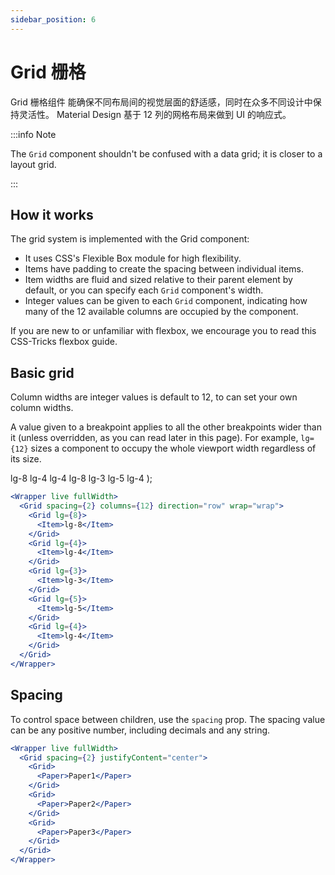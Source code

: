 ```yaml
---
sidebar_position: 6
---
```



# Grid 栅格

Grid 栅格组件 能确保不同布局间的视觉层面的舒适感，同时在众多不同设计中保持灵活性。 Material Design 基于 12 列的网格布局来做到 UI 的响应式。

:::info Note

The `Grid` component shouldn't be confused with a data grid; it is closer to a layout grid.

:::

## How it works

The grid system is implemented with the Grid component:

- It uses CSS's Flexible Box module for high flexibility.
- Items have padding to create the spacing between individual items.
- Item widths are fluid and sized relative to their parent element by default, or you can specify each `Grid` component's width.
- Integer values can be given to each `Grid` component, indicating how many of the 12 available columns are occupied by the component.

If you are new to or unfamiliar with flexbox, we encourage you to read this CSS-Tricks flexbox guide.

## Basic grid

Column widths are integer values is default to 12, to can set your own column widths.

A value given to a breakpoint applies to all the other breakpoints wider than it (unless overridden, as you can read later in this page). For example, `lg={12}` sizes a component to occupy the whole viewport width regardless of its size.

  <Wrapper fullWidth>
    <Grid spacing={2} columns={12} direction="row" wrap="wrap">
      <Grid lg={8}>
        <Item>lg-8</Item>
      </Grid>
      <Grid lg={4}>
        <Item>lg-4</Item>
      </Grid>
      <Grid lg={4}>
        <Item>lg-4</Item>
      </Grid>
      <Grid lg={8}>
        <Item>lg-8</Item>
      </Grid>
      <Grid lg={3}>
        <Item>lg-3</Item>
      </Grid>
      <Grid lg={5}>
        <Item>lg-5</Item>
      </Grid>
      <Grid lg={4}>
        <Item>lg-4</Item>
      </Grid>
    </Grid>
  </Wrapper>
);

<BasicGrid />

```jsx live
<Wrapper live fullWidth>
  <Grid spacing={2} columns={12} direction="row" wrap="wrap">
    <Grid lg={8}>
      <Item>lg-8</Item>
    </Grid>
    <Grid lg={4}>
      <Item>lg-4</Item>
    </Grid>
    <Grid lg={3}>
      <Item>lg-3</Item>
    </Grid>
    <Grid lg={5}>
      <Item>lg-5</Item>
    </Grid>
    <Grid lg={4}>
      <Item>lg-4</Item>
    </Grid>
  </Grid>
</Wrapper>
```

## Spacing

To control space between children, use the `spacing` prop. The spacing value can be any positive number, including decimals and any string.

```jsx live
<Wrapper live fullWidth>
  <Grid spacing={2} justifyContent="center">
    <Grid>
      <Paper>Paper1</Paper>
    </Grid>
    <Grid>
      <Paper>Paper2</Paper>
    </Grid>
    <Grid>
      <Paper>Paper3</Paper>
    </Grid>
  </Grid>
</Wrapper>
```
